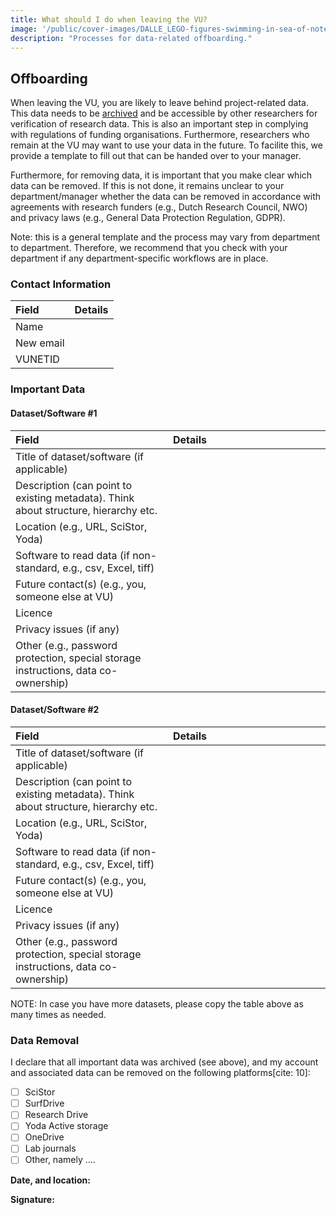 ```yaml
---
title: What should I do when leaving the VU?
image: '/public/cover-images/DALLE_LEGO-figures-swimming-in-sea-of-notes.jpg'
description: "Processes for data-related offboarding."
---
```


## Offboarding

When leaving the VU, you are likely to leave behind project-related data. This data needs to be [archived](../topics/data-archiving) and be accessible by other researchers for verification of research data. This is also an important step in complying with regulations of funding organisations. Furthermore, researchers who remain at the VU may want to use your data in the future. To facilite this, we provide a template to fill out that can be handed over to your manager.

Furthermore, for removing data, it is important that you make clear which data can be removed. If this is not done, it remains unclear to your department/manager whether the data can be removed in accordance with agreements with research funders (e.g., Dutch Research Council, NWO) and privacy laws (e.g., General Data Protection Regulation, GDPR).

Note: this is a general template and the process may vary from department to department. Therefore, we recommend that you check with your department if any department-specific workflows are in place.

### Contact Information

| Field | Details |
| :--- | :--- |
| Name | |
| New email | |
| VUNETID | |

### Important Data

#### Dataset/Software #1

| Field | Details |
| :--- | :--- |
| Title of dataset/software (if applicable) | |
| Description (can point to existing metadata). Think about structure, hierarchy etc. | |
| Location (e.g., URL, SciStor, Yoda) | |
| Software to read data (if non-standard, e.g., csv, Excel, tiff) | |
| Future contact(s) (e.g., you, someone else at VU) | |
| Licence | |
| Privacy issues (if any) | |
| Other (e.g., password protection, special storage instructions, data co-ownership) | |

#### Dataset/Software #2

| Field | Details |
| :--- | :--- |
| Title of dataset/software (if applicable) | |
| Description (can point to existing metadata). Think about structure, hierarchy etc. | |
| Location (e.g., URL, SciStor, Yoda) | |
| Software to read data (if non-standard, e.g., csv, Excel, tiff) | |
| Future contact(s) (e.g., you, someone else at VU) | |
| Licence | |
| Privacy issues (if any) | |
| Other (e.g., password protection, special storage instructions, data co-ownership) | |

NOTE: In case you have more datasets, please copy the table above as many times as needed.

### Data Removal

I declare that all important data was archived (see above), and my account and associated data can be removed on the following platforms[cite: 10]:

* [ ] SciStor
* [ ] SurfDrive
* [ ] Research Drive
* [ ] Yoda Active storage
* [ ] OneDrive
* [ ] Lab journals
* [ ] Other, namely ….

**Date, and location:**

**Signature:**
